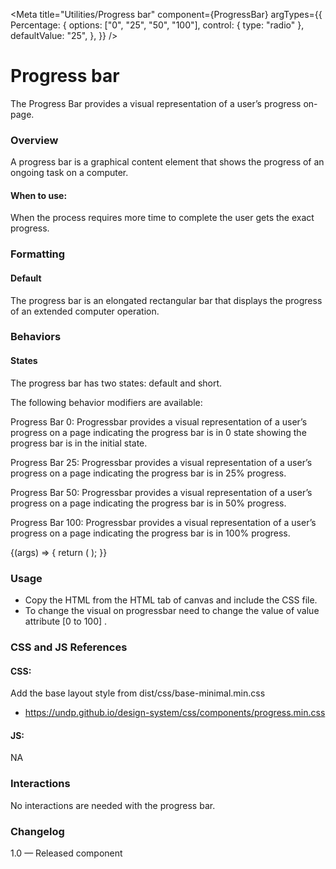 
<Meta title="Utilities/Progress bar" component={ProgressBar}
   argTypes={{
     Percentage: {
       options: ["0", "25", "50", "100"],
       control: { type: "radio" },
       defaultValue: "25",
     },
   }}
 />

# Progress bar
The Progress Bar provides a visual representation of a user’s progress on-page.

### Overview
A progress bar is a graphical content element that shows the progress of an ongoing task on a computer.

#### When to use:

When the process requires more time to complete the user gets the exact progress.

### Formatting
#### Default
The progress bar is an elongated rectangular bar that displays the progress of an extended computer operation.

### Behaviors
#### States
The progress bar has two states: default and short.

The following behavior modifiers are available:

Progress Bar 0:
Progressbar provides a visual representation of a user’s progress on a page indicating the progress bar is in 0 state showing the progress bar is in the initial state.


Progress Bar 25:
Progressbar provides a visual representation of a user’s progress on a page indicating the progress bar is in 25% progress.

Progress Bar 50:
Progressbar provides a visual representation of a user’s progress on a page indicating the progress bar is in 50% progress.

Progress Bar 100:
Progressbar provides a visual representation of a user’s progress on a page indicating the progress bar is in 100% progress.

<Canvas>
  <Story name="Progress bar">
    {(args) => {
      return (
        <ProgressBar {...args}></ProgressBar>
      );
    }}
  </Story>
</Canvas>

### Usage
- Copy the HTML from the HTML tab of canvas and include the CSS file.
- To change the visual on progressbar need to change the value of value attribute [0 to 100] .

### CSS and JS References

#### CSS:

Add the base layout style from dist/css/base-minimal.min.css

- https://undp.github.io/design-system/css/components/progress.min.css

#### JS:

NA

### Interactions
No interactions are needed with the progress bar.

### Changelog
1.0 — Released component
